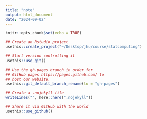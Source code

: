 ```yaml
---
title: "note"
output: html_document
date: "2024-09-02"
---
```


```r
knitr::opts_chunk$set(echo = TRUE)
```

```r
## Create an Rstudio project
usethis::create_project("~/Desktop/jhu/course/statcomputing")

## Start version controlling it
usethis::use_git()

## Use the gh-pages branch in order for
## GitHub pages https://pages.github.com/ to
## host our website.
usethis::git_default_branch_rename(to = "gh-pages")

## Create a .nojekyll file
writeLines("", here::here(".nojekyll"))

## Share it via GitHub with the world
usethis::use_github()
```

